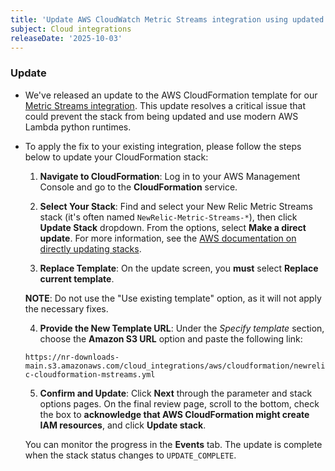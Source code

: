 ```yaml
---
title: 'Update AWS CloudWatch Metric Streams integration using updated CloudFormation templates'
subject: Cloud integrations
releaseDate: '2025-10-03'
---
```


### Update

  * We've released an update to the AWS CloudFormation template for our [Metric Streams integration](https://docs.newrelic.com/docs/infrastructure/amazon-integrations/aws-integration-for-metrics/via-cloudformation-cwms/). This update resolves a critical issue that could prevent the stack from being updated and use modern AWS Lambda python runtimes.

  * To apply the fix to your existing integration, please follow the steps below to update your CloudFormation stack:

    1. **Navigate to CloudFormation**: Log in to your AWS Management Console and go to the **CloudFormation** service.

    2.  **Select Your Stack**: Find and select your New Relic Metric Streams stack (it's often named `NewRelic-Metric-Streams-*`), then click **Update Stack** dropdown. From the options, select **Make a direct update**. For more information, see the [AWS documentation on directly updating stacks](https://docs.aws.amazon.com/AWSCloudFormation/latest/UserGuide/using-cfn-updating-stacks-direct.html).

    3. **Replace Template**: On the update screen, you **must** select **Replace current template**.

     **NOTE**: Do not use the "Use existing template" option, as it will not apply the necessary fixes.

    4. **Provide the New Template URL**: Under the *Specify template* section, choose the **Amazon S3 URL** option and paste the following link:

     ```https://nr-downloads-main.s3.amazonaws.com/cloud_integrations/aws/cloudformation/newrelic-cloudformation-mstreams.yml```

    5. **Confirm and Update**: Click **Next** through the parameter and stack options pages. On the final review page, scroll to the bottom, check the box to **acknowledge that AWS CloudFormation might create IAM resources**, and click **Update stack**.

    You can monitor the progress in the **Events** tab. The update is complete when the stack status changes to `UPDATE_COMPLETE`.
